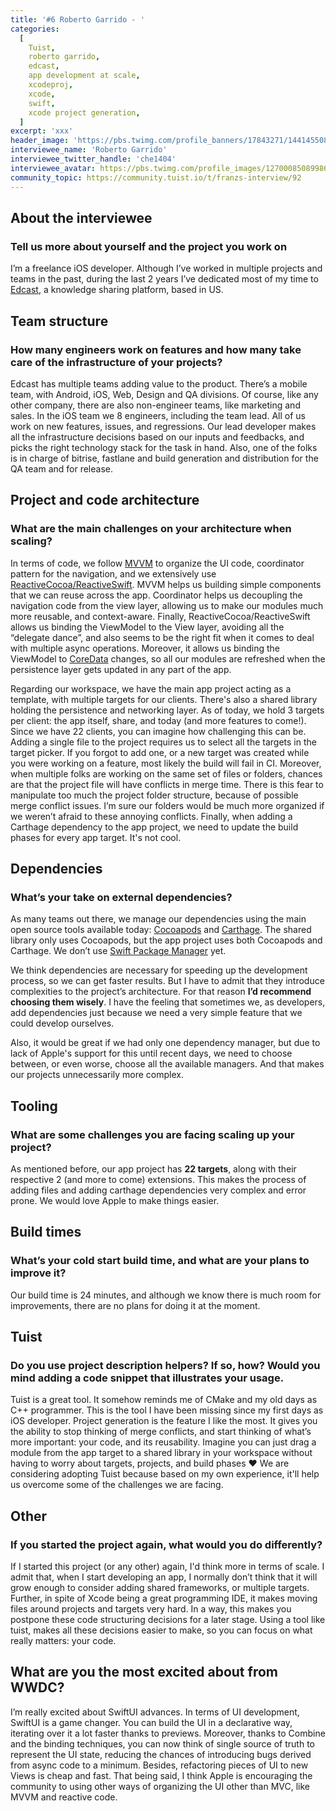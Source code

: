 ```yaml
---
title: '#6 Roberto Garrido - '
categories:
  [
    Tuist,
    roberto garrido,
    edcast,
    app development at scale,
    xcodeproj,
    xcode,
    swift,
    xcode project generation,
  ]
excerpt: 'xxx'
header_image: 'https://pbs.twimg.com/profile_banners/17843271/1441455082/1500x500'
interviewee_name: 'Roberto Garrido'
interviewee_twitter_handle: 'che1404'
interviewee_avatar: https://pbs.twimg.com/profile_images/1270008508998696962/F398CQOx_400x400.jpg
community_topic: https://community.tuist.io/t/franzs-interview/92
---
```


## About the interviewee

### Tell us more about yourself and the project you work on

I’m a freelance iOS developer. Although I’ve worked in multiple projects and teams in the past, during the last 2 years I’ve dedicated most of my time to [Edcast](https://www.edcast.com/), a knowledge sharing platform, based in US.

## Team structure

### How many engineers work on features and how many take care of the infrastructure of your projects?

Edcast has multiple teams adding value to the product. There’s a mobile team, with Android, iOS, Web, Design and QA divisions. Of course, like any other company, there are also non-engineer teams, like marketing and sales.
In the iOS team we 8 engineers, including the team lead. All of us work on new features, issues, and regressions. Our lead developer makes all the infrastructure decisions based on our inputs and feedbacks, and picks the right technology stack for the task in hand. Also, one of the folks is in charge of bitrise, fastlane and build generation and distribution for the QA team and for release.

## Project and code architecture

### What are the main challenges on your architecture when scaling?

In terms of code, we follow [MVVM](https://en.wikipedia.org/wiki/Model%E2%80%93view%E2%80%93viewmodel) to organize the UI code, coordinator pattern for the navigation, and we extensively use [ReactiveCocoa/ReactiveSwift](https://github.com/ReactiveCocoa/ReactiveSwift).
MVVM helps us building simple components that we can reuse across the app. Coordinator helps us decoupling the navigation code from the view layer, allowing us to make our modules much more reusable, and context-aware. Finally, ReactiveCocoa/ReactiveSwift allows us binding the ViewModel to the View layer, avoiding all the “delegate dance”, and also seems to be the right fit when it comes to deal with multiple async operations. Moreover, it allows us binding the ViewModel to [CoreData](https://developer.apple.com/documentation/coredata) changes, so all our modules are refreshed when the persistence layer gets updated in any part of the app.

Regarding our workspace, we have the main app project acting as a template, with multiple targets for our clients. There's also a shared library holding the persistence and networking layer.
As of today, we hold 3 targets per client: the app itself, share, and today (and more features to come!). Since we have 22 clients, you can imagine how challenging this can be.
Adding a single file to the project requires us to select all the targets in the target picker. If you forgot to add one, or a new target was created while you were working on a feature, most likely the build will fail in CI.
Moreover, when multiple folks are working on the same set of files or folders, chances are that the project file will have conflicts in merge time.
There is this fear to manipulate too much the project folder structure, because of possible merge conflict issues. I’m sure our folders would be much more organized if we weren’t afraid to these annoying conflicts. Finally, when adding a Carthage dependency to the app project, we need to update the build phases for every app target. It's not cool.

## Dependencies

### What’s your take on external dependencies?

As many teams out there, we manage our dependencies using the main open source tools available today: [Cocoapods](https://cocoapods.org) and [Carthage](https://github.com/carthage/carthage).
The shared library only uses Cocoapods, but the app project uses both Cocoapods and Carthage. We don’t use [Swift Package Manager](https://swift.org/package-manager/) yet.

We think dependencies are necessary for speeding up the development process, so we can get faster results. But I have to admit that they introduce complexities to the project’s architecture. For that reason **I’d recommend choosing them wisely**. I have the feeling that sometimes we, as developers, add dependencies just because we need a very simple feature that we could develop ourselves.

Also, it would be great if we had only one dependency manager, but due to lack of Apple's support for this until recent days, we need to choose between, or even worse, choose all the available managers. And that makes our projects unnecessarily more complex.

## Tooling

### What are some challenges you are facing scaling up your project?

As mentioned before, our app project has **22 targets**, along with their respective 2 (and more to come) extensions. This makes the process of adding files and adding carthage dependencies very complex and error prone. We would love Apple to make things easier.

## Build times

### What’s your cold start build time, and what are your plans to improve it?

Our build time is 24 minutes, and although we know there is much room for improvements, there are no plans for doing it at the moment.

## Tuist

### Do you use project description helpers? If so, how? Would you mind adding a code snippet that illustrates your usage.

Tuist is a great tool. It somehow reminds me of CMake and my old days as C++ programmer. This is the tool I have been missing since my first days as iOS developer.
Project generation is the feature I like the most. It gives you the ability to stop thinking of merge conflicts, and start thinking of what’s more important: your code, and its reusability. Imagine you can just drag a module from the app target to a shared library in your workspace without having to worry about targets, projects, and build phases ❤️
We are considering adopting Tuist because based on my own experience, it'll help us overcome some of the challenges we are facing.

## Other

### If you started the project again, what would you do differently?

If I started this project (or any other) again, I'd think more in terms of scale. I admit that, when I start developing an app, I normally don’t think that it will grow enough to consider adding shared frameworks, or multiple targets. Further, in spite of Xcode being a great programming IDE, it makes moving files around projects and targets very hard. In a way, this makes you postpone these code structuring decisions for a later stage.
Using a tool like tuist, makes all these decisions easier to make, so you can focus on what really matters: your code.

## What are you the most excited about from WWDC?

I’m really excited about SwiftUI advances. In terms of UI development, SwiftUI is a game changer. You can build the UI in a declarative way, iterating over it a lot faster thanks to previews. Moreover, thanks to Combine and the binding techniques, you can now think of single source of truth to represent the UI state, reducing the chances of introducing bugs derived from async code to a minimum. Besides, refactoring pieces of UI to new Views is cheap and fast. That being said, I think Apple is encouraging the community to using other ways of organizing the UI other than MVC, like MVVM and reactive code.
